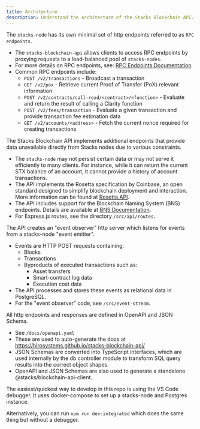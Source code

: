 ```yaml
---
title: Architecture
description: Understand the architecture of the Stacks Blockchain API.
---
```


The `stacks-node` has its own minimal set of http endpoints referred to as `RPC endpoints`.

- The `stacks-blockchain-api` allows clients to access RPC endpoints by proxying requests to a load-balanced pool of `stacks-nodes`.
- For more details on RPC endpoints, see: [RPC Endpoints Documentation](https://github.com/blockstack/stacks-blockchain/blob/master/docs/rpc-endpoints.md)
- Common RPC endpoints include:
  - `POST /v2/transactions` - Broadcast a transaction
  - `GET /v2/pox` - Retrieve current Proof of Transfer (PoX) relevant information
  - `POST /v2/contracts/call-read/<contract>/<function>` - Evaluate and return the result of calling a Clarity function
  - `POST /v2/fees/transaction` - Evaluate a given transaction and provide transaction fee estimation data
  - `GET /v2/accounts/<address>` - Fetch the current nonce required for creating transactions

The Stacks Blockchain API implements additional endpoints that provide data unavailable directly from Stacks nodes due to various constraints.

- The `stacks-node` may not persist certain data or may not serve it efficiently to many clients. For instance, while it can return the current STX balance of an account, it cannot provide a history of account transactions.
- The API implements the Rosetta specification by Coinbase, an open standard designed to simplify blockchain deployment and interaction. More information can be found at [Rosetta API](https://www.rosetta-api.org/).
- The API includes support for the Blockchain Naming System (BNS) endpoints. Details are available at [BNS Documentation](https://docs.stacks.co/clarity/example-contracts/bns).
- For Express.js routes, see the directory `/src/api/routes`.

The API creates an "event observer" http server which listens for events from a stacks-node "event emitter".

- Events are HTTP POST requests containing:
  - Blocks
  - Transactions
  - Byproducts of executed transactions such as:
    - Asset transfers
    - Smart-contract log data
    - Execution cost data
- The API processes and stores these events as relational data in PostgreSQL.
- For the "event observer" code, see `/src/event-stream`.

All http endpoints and responses are defined in OpenAPI and JSON Schema.

- See `/docs/openapi.yaml`
- These are used to auto-generate the docs at https://hirosystems.github.io/stacks-blockchain-api/
- JSON Schemas are converted into TypeScript interfaces, which are used internally by the db controller module to transform SQL query results into the correct object shapes.
- OpenAPI and JSON Schemas are also used to generate a standalone @stacks/blockchain-api-client.

The easiest/quickest way to develop in this repo is using the VS Code debugger. It uses docker-compose to set up a stacks-node and Postgres instance.

Alternatively, you can run `npm run dev:integrated` which does the same thing but without a debugger.
